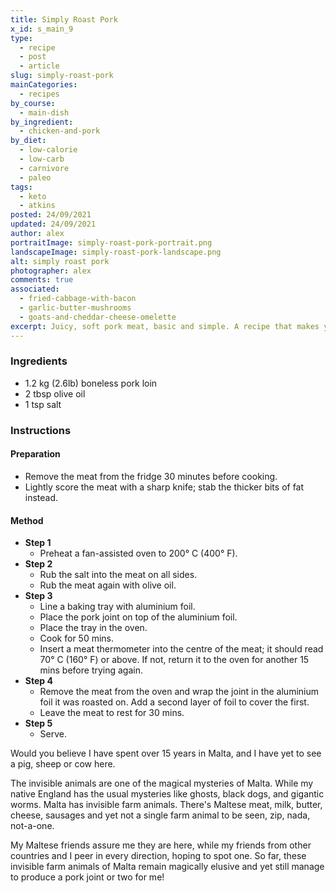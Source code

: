 ```yaml
---
title: Simply Roast Pork
x_id: s_main_9
type:
  - recipe
  - post
  - article
slug: simply-roast-pork
mainCategories: 
  - recipes
by_course:
  - main-dish
by_ingredient:
  - chicken-and-pork
by_diet:
  - low-calorie
  - low-carb
  - carnivore
  - paleo
tags:
  - keto
  - atkins
posted: 24/09/2021
updated: 24/09/2021
author: alex
portraitImage: simply-roast-pork-portrait.png
landscapeImage: simply-roast-pork-landscape.png
alt: simply roast pork
photographer: alex
comments: true
associated: 
  - fried-cabbage-with-bacon
  - garlic-butter-mushrooms
  - goats-and-cheddar-cheese-omelette
excerpt: Juicy, soft pork meat, basic and simple. A recipe that makes you glad you are a carnivore!
---
```


<Ingredients>

### Ingredients
    
  - 1.2 kg (2.6lb) boneless pork loin
  - 2 tbsp olive oil
  - 1 tsp salt

</Ingredients>

<Instructions>

### Instructions

#### Preparation

  - Remove the meat from the fridge 30 minutes before cooking.
  - Lightly score the meat with a sharp knife; stab the thicker bits of fat instead.

#### Method

  - **Step 1**
    - Preheat a fan-assisted oven to 200° C (400° F).
  - **Step 2**
    - Rub the salt into the meat on all sides.
    - Rub the meat again with olive oil.
  - **Step 3**
    - Line a baking tray with aluminium foil.
    - Place the pork joint on top of the aluminium foil.
    - Place the tray in the oven.
    - Cook for 50 mins.
    - Insert a meat thermometer into the centre of the meat; it should read 70° C (160° F) or above. If not, return it to the oven for another 15 mins before trying again.
  - **Step 4**
    - Remove the meat from the oven and wrap the joint in the aluminium foil it was roasted on. Add a second layer of foil to cover the first.
    - Leave the meat to rest for 30 mins.
  - **Step 5**
    - Serve.

</Instructions>

<RecipeBody>

Would you believe I have spent over 15 years in Malta, and I have yet to see a pig, sheep or cow here.

The invisible animals are one of the magical mysteries of Malta. While my native England has the usual mysteries like ghosts, black dogs, and gigantic worms. Malta has invisible farm animals. There's Maltese meat, milk, butter, cheese, sausages and yet not a single farm animal to be seen, zip, nada, not-a-one. 

My Maltese friends assure me they are here, while my friends from other countries and I peer in every direction, hoping to spot one. So far, these invisible farm animals of Malta remain magically elusive and yet still manage to produce a pork joint or two for me!

</RecipeBody>